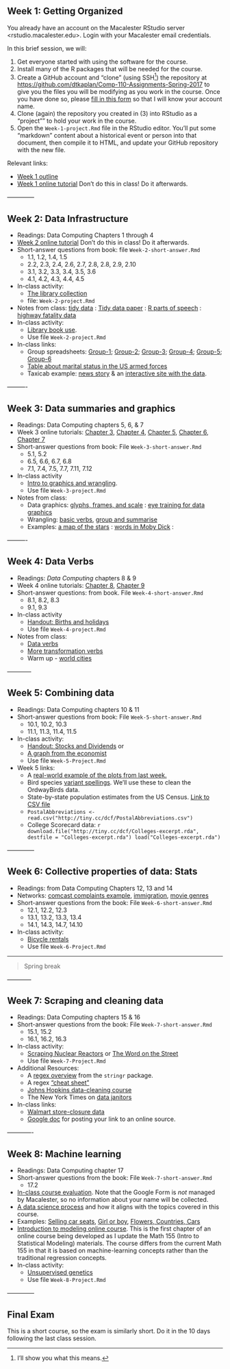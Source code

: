 ## Week 1: Getting Organized

You already have an account on the Macalester RStudio server <rstudio.macalester.edu>. Login with your Macalester email credentials.

In this brief session, we will:

1. Get everyone started with using the software for the course. 
2. Install many of the R packages that will be needed for the course.
3. Create a GitHub account and "clone" (using SSH^[I'll show you what this means.]) the repository at <https://github.com/dtkaplan/Comp-110-Assignments-Spring-2017> to give you the files you will be modifying as you work in the course. Once you have done so, please [fill in this form](https://docs.google.com/forms/d/e/1FAIpQLSdEMEn_uHkv4Wm3BDYZ4TU_XxrrSVfXlQ5S7NK0vZvTTm5u-Q/viewform) so that I will know your account name.
4. Clone (again) the repository you created in (3) into RStudio as a "project"" to hold your work in the course.
5. Open the `Week-1-project.Rmd` file in the RStudio editor. You'll put some "markdown" content about a historical event or person into that document, then compile it to HTML, and update your GitHub repository with the new file.

Relevant links:

- [Week 1 outline](Notes/Week-1-outline.html)
- [Week 1 online tutorial](https://dtkaplan.shinyapps.io/Chapter-01-collection/) Don't do this in class! Do it afterwards.

--------------<span id="week-2"></span>

## Week 2: Data Infrastructure 

* Readings: Data Computing Chapters 1 through 4
* [Week 2 online tutorial](https://dtkaplan.shinyapps.io/chapter-02-collection5/) Don't do this in class! Do it afterwards.
* Short-answer questions from book: file `Week-2-short-answer.Rmd`
    - 1.1, 1.2, 1.4, 1.5
    - 2.2, 2.3, 2.4, 2.6, 2.7, 2.8, 2.8, 2.9, 2.10
    - 3.1, 3.2, 3.3, 3.4, 3.5, 3.6
    - 4.1, 4.2, 4.3, 4.4, 4.5
* In-class activity: 
    - [The library collection](Projects/251-Library-Books-github.html)
    - file: `Week-2-project.Rmd`
* Notes from class: [tidy data](DCF-materials-book/_book/tidy-data.html) : [Tidy data paper](https://www.jstatsoft.org/article/view/v059i10) : [R parts of speech](DCF-materials-book/_book/r-programming-parts-of-speech.html) : [highway fatality data](DCF-materials-book/_book/case-study-highway-fatalities.html)
* In-class activity: 
    - [Library book use](DCF-materials-book/Handouts/251-Library-Books-github.html). 
    - Use file `Week-2-project.Rmd`
* In-class links:
    - Group spreadsheets: [Group-1](https://docs.google.com/spreadsheet/ccc?key=0Am13enSalO74dHNpejZtd3dQTXlPM245R0ZQbG0yYkE&usp=sharing); [Group-2](https://docs.google.com/spreadsheet/ccc?key=0Am13enSalO74dHk1enZoVnhrV09ad2x4dXR1MlpWNFE&usp=sharing); [Group-3](https://docs.google.com/spreadsheet/ccc?key=0Am13enSalO74dElIQkh0SWtyaW9aRkdMZVBERHdJNXc#gid=0); [Group-4](https://docs.google.com/spreadsheet/ccc?key=0Am13enSalO74dEYxdEhWZUI1S3NxN2ZaaThXSEtMVWc&usp=sharing); [Group-5](https://docs.google.com/spreadsheet/ccc?key=0Am13enSalO74dDVsLWJaUHV5emFVQlVfSjFrdmFkYXc&usp=sharing); [Group-6](https://docs.google.com/spreadsheet/ccc?key=0Am13enSalO74dFdvNGpFZkNuUHZqd2g2UEVDc0VEZEE&usp=sharing)
    - [Table about marital status in the US armed forces](https://docs.google.com/spreadsheets/d/1Ow6Cm4z-Z1Yybk3i352msulYCEDOUaOghmo9ALajyHo/edit#gid=1811988794)
    - Taxicab example:  [news story](http://www.nytimes.com/2014/09/02/science/sharing-taxis-nyc-mathematics.html) & an [interactive site with the data]( http://www.hubcab.org/).


----------<span id="week-3"></span>

## Week 3: Data summaries and graphics 

* Readings: Data Computing chapters 5, 6, & 7
* Week 3 online tutorials: [Chapter 3](https://dtkaplan.shinyapps.io/Chapter-03-collection/), [Chapter 4](https://dtkaplan.shinyapps.io/Chapter-04-collection/), [Chapter 5](https://dtkaplan.shinyapps.io/Chapter-05-collection/), [Chapter 6](https://dtkaplan.shinyapps.io/Chapter-06-collection/), [Chapter 7](https://dtkaplan.shinyapps.io/Chapter-07-collection/)
* Short-answer questions from book: File `Week-3-short-answer.Rmd`
    - 5.1, 5.2
    - 6.5, 6.6, 6.7, 6.8
    - 7.1, 7.4, 7.5, 7.7, 7.11, 7.12
* In-class activity
    - [Intro to graphics and wrangling](Projects/351-Intro-Graphics-Wrangling.html). 
    - Use file `Week-3-project.Rmd`
* Notes from class: 
    - Data graphics: [glyphs, frames, and scale](Presentations/332-GlyphsFramesScales.html) : [eye training for data graphics](Presentations/333-eye-training-for-graphics.html)  
    - Wrangling: [basic verbs](Presentations/431-BasicVerbs.html), [group and summarise](Presentations/422-groupby-summarise.Rmd) 
    - Examples: [a map of the stars](Examples/StarMap/337-star-map.html) : [words in Moby Dick](Examples/MobyDick/438-MobyDick.html) :
<!-- [data vs information](DCF-materials-book/_book/data-vs-information.html) : -->



----------<span id="week-4"></span>

## Week 4: Data Verbs

* Readings: *Data Computing* chapters 8 & 9
* Week 4 online tutorials: [Chapter 8](https://dtkaplan.shinyapps.io/Chapter-08-collection/), [Chapter 9](https://dtkaplan.shinyapps.io/Chapter-09-collection/)
* Short-answer questions: from book. File `Week-4-short-answer.Rmd`
    - 8.1, 8.2, 8.3
    - 9.1, 9.3
* In-class activity
    - [Handout: Births and holidays](Projects/453-Births-and-holidays.html)
    - Use file `Week-4-project.Rmd`
* Notes from class: 
    - [Data verbs](Presentations/432-Commonly_Used_Data_Verbs.html)
    - [More transformation verbs](Presentations/433-More-Transformations.html)
    - Warm up - [world cities](Examples/WorldCities/439-Cities.html.html) 


------------<span id="week-5"></span>

## Week 5: Combining data

* Readings: Data Computing chapters 10 & 11
* Short-answer questions from book: File `Week-5-short-answer.Rmd`
    - 10.1, 10.2, 10.3
    - 11.1, 11.3, 11.4, 11.5
* In-class activity:
    - [Handout: Stocks and Dividends](Projects/551-Stocks-and-dividends.html) or
    - [A graph from the economist](Projects/552-Economist-graph.html)
    - Use file `Week-5-Project.Rmd`
* Week 5 links:
    - A [real-world example of the plots from last week.](https://mail.google.com/mail/u/0/#inbox/15a8aac84665bd12)
    - Bird species [variant spellings](https://docs.google.com/spreadsheets/d/1GDKeulVSRXL7Q_5Q0a7Offc_IPX2T4sZ80VN5VLASew/edit#gid=0).  We'll use these to clean the OrdwayBirds data.
    - State-by-state population estimates from the US Census. [Link to CSV file](http://www.census.gov/popest/data/state/asrh/2015/files/SCPRC-EST2015-18+POP-RES.csv)
    - `PostalAbbreviations <- read.csv("http://tiny.cc/dcf/PostalAbbreviations.csv")`
    - College Scorecard data:
        ```r
download.file("http://tiny.cc/dcf/Colleges-excerpt.rda", 
              destfile = "Colleges-excerpt.rda")
load("Colleges-excerpt.rda")
```

--------------<span id="week-6"></span>

## Week 6: Collective properties of data: Stats

* Readings: from Data Computing Chapters 12, 13 and 14
* Networks: [comcast complaints example](https://mail.google.com/mail/u/0/#inbox/15aa997de25c63ca),
[immigration](Examples/Migration/Migration.html), [movie genres](Examples/MovieLens/MovieLens.html)
* Short-answer questions from the book: File `Week-6-short-answer.Rmd`
    - 12.1, 12.2, 12.3
    - 13.1, 13.2, 13.3, 13.4
    - 14.1, 14.3, 14.7, 14.10
* In-class activity: 
    - [Bicycle rentals](Projects/452-Bicycle-Rentals.html)
    - Use file `Week-6-Project.Rmd` 
    
---------
    
> Spring break

------------<span id="week-7"></span>

## Week 7: Scraping and cleaning data

* Readings: Data Computing chapters 15 & 16
* Short-answer questions from the book: File `Week-7-short-answer.Rmd`
    - 15.1, 15.2
    - 16.1, 16.2, 16.3
* In-class activity: 
    - [Scraping Nuclear Reactors](Projects/832-NuclearReactors.html) or [The Word on the Street](Projects/751-StreetEndings.html)
    - Use file `Week-7-Project.Rmd`
* Additional Resources:
    - A [regex overview](https://cran.r-project.org/web/packages/stringr/vignettes/regular-expressions.html) from the `stringr` package.
    - A regex ["cheat sheet"](http://krijnhoetmer.nl/stuff/regex/cheat-sheet/)
    - [Johns Hopkins data-cleaning course](https://www.coursera.org/course/getdata)
    - The New York Times on [data janitors](http://www.nytimes.com/2014/08/18/technology/for-big-data-scientists-hurdle-to-insights-is-janitor-work.html?_r=0)
* In-class links:
    - [Walmart store-closure data](http://news.walmart.com/news-archive/2016/01/15/walmart-continues-sharpened-focus-on-portfolio-management)
    - [Google doc](https://docs.google.com/document/d/1AFWPdPjivqp3R4Gy0n5fM52EDnxsg4xxaibzPHbNn6U/edit?usp=sharing) for posting your link to an online source.
    
-------------<span id="week-8"></span>

## Week 8: Machine learning


* Readings: Data Computing chapter 17
* Short-answer questions from the book: File `Week-7-short-answer.Rmd`
    - 17.2
* [In-class course evaluation](https://docs.google.com/forms/d/e/1FAIpQLSdB8kJod7GN4hx7Y6bFUSWMOHrqpsEdFQ_mZtsdY7ptiPhO6w/viewform?usp=sf_link). Note that the Google Form is *not* managed by Macalester, so no information about your name will be collected.
* [A data science process](Notes/Week-7-outline.html) and how it aligns with the topics covered in this course.
* Examples: [Selling car seats](Examples/CarSeats/Car_seat_sales.html), [Girl or boy](Examples/ClassifyingBabynames/Classifying_babynames.html), [Flowers, Countries, Cars](Examples/Clustering/Cars_and_flowers.html)
* [Introduction to modeling online course](https://www.datacamp.com/courses/introduction-to-statistical-modeling-part-1). This is the first chapter of an online course being developed as I update the Math 155 (Intro to Statistical Modeling) materials. The course differs from the current Math 155 in that it is based on machine-learning concepts rather than the traditional regression concepts. 
* In-class activity: 
    - [Unsupervised genetics](Projects/863-UnsupervisedGenetics.html)
    - Use file `Week-8-Project.Rmd`

--------------<span id="final-exam"></span>

## Final Exam 

This is a short course, so the exam is similarly short. Do it in the 10 days following the last class session.
